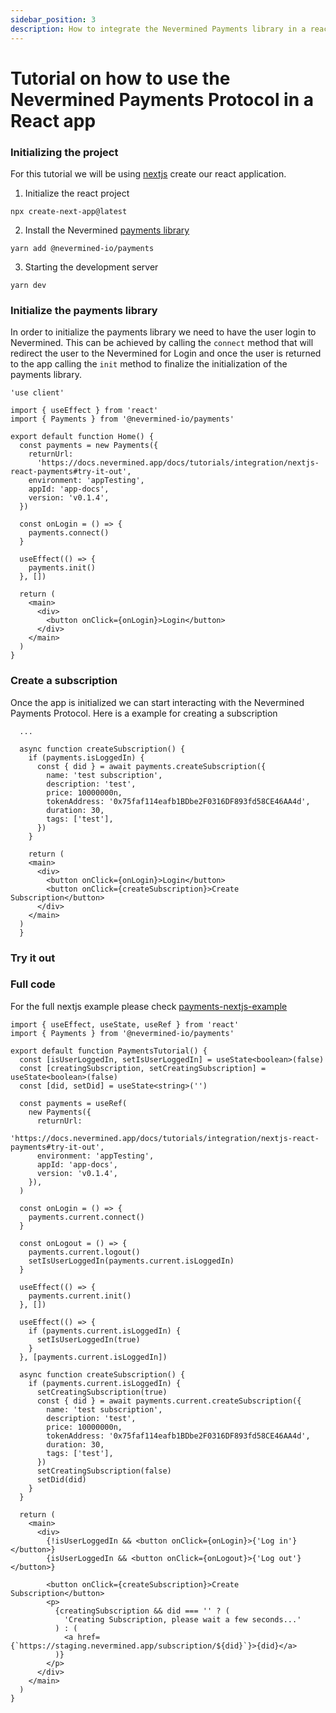 ```yaml
---
sidebar_position: 3
description: How to integrate the Nevermined Payments library in a react application
---
```



# Tutorial on how to use the Nevermined Payments Protocol in a React app

### Initializing the project

For this tutorial we will be using [nextjs](https://nextjs.org/docs/getting-started/installation)
create our react application.

1. Initialize the react project

```
npx create-next-app@latest
```

2. Install the Nevermined [payments library](https://github.com/nevermined-io/payments)

```
yarn add @nevermined-io/payments
```

3. Starting the development server

```
yarn dev
```

### Initialize the payments library

In order to initialize the payments library we need to have the user login to Nevermined. This can
be achieved by calling the `connect` method that will redirect the user to the Nevermined for Login
and once the user is returned to the app calling the `init` method to finalize the initialization of
the payments library.

```tsx title="/app/page.tsx"
'use client'

import { useEffect } from 'react'
import { Payments } from '@nevermined-io/payments'

export default function Home() {
  const payments = new Payments({
    returnUrl:
      'https://docs.nevermined.app/docs/tutorials/integration/nextjs-react-payments#try-it-out',
    environment: 'appTesting',
    appId: 'app-docs',
    version: 'v0.1.4',
  })

  const onLogin = () => {
    payments.connect()
  }

  useEffect(() => {
    payments.init()
  }, [])

  return (
    <main>
      <div>
        <button onClick={onLogin}>Login</button>
      </div>
    </main>
  )
}
```

### Create a subscription

Once the app is initialized we can start interacting with the Nevermined Payments Protocol. Here is
a example for creating a subscription

```tsx title="/app/page.tsx"
  ...

  async function createSubscription() {
    if (payments.isLoggedIn) {
      const { did } = await payments.createSubscription({
        name: 'test subscription',
        description: 'test',
        price: 10000000n,
        tokenAddress: '0x75faf114eafb1BDbe2F0316DF893fd58CE46AA4d',
        duration: 30,
        tags: ['test'],
      })
    }

    return (
    <main>
      <div>
        <button onClick={onLogin}>Login</button>
        <button onClick={createSubscription}>Create Subscription</button>
      </div>
    </main>
  )
  }
```

### Try it out

<PaymentsTutorial></PaymentsTutorial>

### Full code

For the full nextjs example please check
[payments-nextjs-example](https://github.com/nevermined-io/tutorials/tree/main/payments-nextjs-example)

```tsx title="app/page.tsx"
import { useEffect, useState, useRef } from 'react'
import { Payments } from '@nevermined-io/payments'

export default function PaymentsTutorial() {
  const [isUserLoggedIn, setIsUserLoggedIn] = useState<boolean>(false)
  const [creatingSubscription, setCreatingSubscription] = useState<boolean>(false)
  const [did, setDid] = useState<string>('')

  const payments = useRef(
    new Payments({
      returnUrl:
        'https://docs.nevermined.app/docs/tutorials/integration/nextjs-react-payments#try-it-out',
      environment: 'appTesting',
      appId: 'app-docs',
      version: 'v0.1.4',
    }),
  )

  const onLogin = () => {
    payments.current.connect()
  }

  const onLogout = () => {
    payments.current.logout()
    setIsUserLoggedIn(payments.current.isLoggedIn)
  }

  useEffect(() => {
    payments.current.init()
  }, [])

  useEffect(() => {
    if (payments.current.isLoggedIn) {
      setIsUserLoggedIn(true)
    }
  }, [payments.current.isLoggedIn])

  async function createSubscription() {
    if (payments.current.isLoggedIn) {
      setCreatingSubscription(true)
      const { did } = await payments.current.createSubscription({
        name: 'test subscription',
        description: 'test',
        price: 10000000n,
        tokenAddress: '0x75faf114eafb1BDbe2F0316DF893fd58CE46AA4d',
        duration: 30,
        tags: ['test'],
      })
      setCreatingSubscription(false)
      setDid(did)
    }
  }

  return (
    <main>
      <div>
        {!isUserLoggedIn && <button onClick={onLogin}>{'Log in'}</button>}
        {isUserLoggedIn && <button onClick={onLogout}>{'Log out'}</button>}

        <button onClick={createSubscription}>Create Subscription</button>
        <p>
          {creatingSubscription && did === '' ? (
            'Creating Subscription, please wait a few seconds...'
          ) : (
            <a href={`https://staging.nevermined.app/subscription/${did}`}>{did}</a>
          )}
        </p>
      </div>
    </main>
  )
}
```
